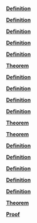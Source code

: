 \providecommand{\Pageref}[1]{\hfill p.\pageref{#1}}
 [**Definition**](#Definition*-2.1)\Pageref{Definition*-2.1}

 [**Definition**](#Definition*-2.2)\Pageref{Definition*-2.2}

 [**Definition**](#Definition*-2.3)\Pageref{Definition*-2.3}

 [**Definition**](#Definition*-2.4)\Pageref{Definition*-2.4}

 [**Definition**](#Definition*-2.5)\Pageref{Definition*-2.5}

 [**Theorem**](#Theorem*-2.6)\Pageref{Theorem*-2.6}

 [**Definition**](#Definition*-2.7)\Pageref{Definition*-2.7}

 [**Definition**](#Definition*-2.8)\Pageref{Definition*-2.8}

 [**Definition**](#Definition*-2.9)\Pageref{Definition*-2.9}

 [**Definition**](#Definition*-2.10)\Pageref{Definition*-2.10}

 [**Theorem**](#Theorem*-2.11)\Pageref{Theorem*-2.11}

 [**Theorem**](#Theorem*-2.12)\Pageref{Theorem*-2.12}

 [**Definition**](#Definition*-3.1)\Pageref{Definition*-3.1}

 [**Definition**](#Definition*-3.2)\Pageref{Definition*-3.2}

 [**Definition**](#Definition*-3.3)\Pageref{Definition*-3.3}

 [**Definition**](#Definition*-3.4)\Pageref{Definition*-3.4}

 [**Definition**](#Definition*-3.5)\Pageref{Definition*-3.5}

 [**Theorem**](#Theorem*-3.6)\Pageref{Theorem*-3.6}

 [**Proof**](#Proof*-3.7)\Pageref{Proof*-3.7}
